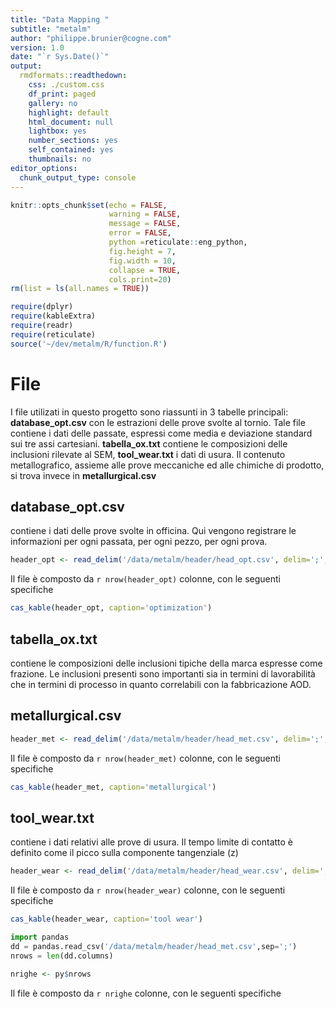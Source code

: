 ```yaml
---
title: "Data Mapping "
subtitle: "metalm"
author: "philippe.brunier@cogne.com"
version: 1.0 
date: "`r Sys.Date()`"
output:
  rmdformats::readthedown:
    css: ./custom.css
    df_print: paged
    gallery: no
    highlight: default
    html_document: null
    lightbox: yes
    number_sections: yes
    self_contained: yes
    thumbnails: no
editor_options:
  chunk_output_type: console
---
```


```r
knitr::opts_chunk$set(echo = FALSE,
                      warning = FALSE,
                      message = FALSE,
                      error = FALSE,
                      python =reticulate::eng_python,
                      fig.height = 7,
                      fig.width = 10,
                      collapse = TRUE,
                      cols.print=20)
rm(list = ls(all.names = TRUE))

require(dplyr)
require(kableExtra)
require(readr)
require(reticulate)
source('~/dev/metalm/R/function.R')
```

# File

I file utilizati in questo progetto sono riassunti in 3 tabelle principali: **database_opt.csv** con le estrazioni delle prove svolte al tornio. Tale file contiene i dati delle passate, espressi come media e deviazione standard sui tre assi cartesiani. **tabella_ox.txt** contiene le composizioni delle inclusioni rilevate al SEM, **tool_wear.txt** i dati di usura. Il contenuto metallografico, assieme alle prove meccaniche ed alle chimiche di prodotto, si trova invece in **metallurgical.csv** 

## database_opt.csv
contiene i dati delle prove svolte in officina. Qui vengono registrare le informazioni per ogni passata, per ogni pezzo, per ogni prova.

```r
header_opt <- read_delim('/data/metalm/header/head_opt.csv', delim=';', col_type=cols())
```

Il file è composto da `r nrow(header_opt)` colonne, con le seguenti specifiche

```r
cas_kable(header_opt, caption='optimization')
```


## tabella_ox.txt
contiene le composizioni delle inclusioni tipiche della marca espresse come frazione. Le inclusioni presenti sono importanti sia in termini di lavorabilità che in termini di processo in quanto correlabili con la fabbricazione AOD. 

## metallurgical.csv


```r
header_met <- read_delim('/data/metalm/header/head_met.csv', delim=';', col_type=cols())
```

Il file è composto da `r nrow(header_met)` colonne, con le seguenti specifiche

```r
cas_kable(header_met, caption='metallurgical')
```


## tool_wear.txt
contiene i dati relativi alle prove di usura. Il tempo limite di contatto è definito come il picco sulla componente tangenziale (z)

```r
header_wear <- read_delim('/data/metalm/header/head_wear.csv', delim=';', col_type=cols())
```

Il file è composto da `r nrow(header_wear)` colonne, con le seguenti specifiche

```r
cas_kable(header_wear, caption='tool wear')
```


```python
import pandas
dd = pandas.read_csv('/data/metalm/header/head_met.csv',sep=';')
nrows = len(dd.columns)
```
```r
nrighe <- py$nrows
```

Il file è composto da `r nrighe` colonne, con le seguenti specifiche
